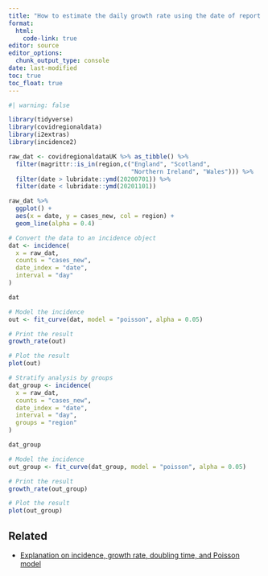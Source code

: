 ```yaml
---
title: "How to estimate the daily growth rate using the date of report stratified by groups?"
format: 
  html:
    code-link: true
editor: source
editor_options: 
  chunk_output_type: console
date: last-modified
toc: true
toc_float: true
---
```


```r
#| warning: false

library(tidyverse)
library(covidregionaldata)
library(i2extras)
library(incidence2)

raw_dat <- covidregionaldataUK %>% as_tibble() %>% 
  filter(magrittr::is_in(region,c("England", "Scotland", 
                                  "Northern Ireland", "Wales"))) %>% 
  filter(date > lubridate::ymd(20200701)) %>%
  filter(date < lubridate::ymd(20201101))

raw_dat %>%
  ggplot() +
  aes(x = date, y = cases_new, col = region) +
  geom_line(alpha = 0.4)

# Convert the data to an incidence object
dat <- incidence(
  x = raw_dat, 
  counts = "cases_new",
  date_index = "date",
  interval = "day"
)

dat

# Model the incidence
out <- fit_curve(dat, model = "poisson", alpha = 0.05)

# Print the result
growth_rate(out)

# Plot the result
plot(out)

# Stratify analysis by groups
dat_group <- incidence(
  x = raw_dat, 
  counts = "cases_new",
  date_index = "date",
  interval = "day",
  groups = "region"
)

dat_group

# Model the incidence
out_group <- fit_curve(dat_group, model = "poisson", alpha = 0.05)

# Print the result
growth_rate(out_group)

# Plot the result
plot(out_group)
```

## Related

- [Explanation on incidence, growth rate, doubling time, and Poisson model](https://www.reconlearn.org/slides/outbreak-statistics/outbreak-statistics.html#28)
